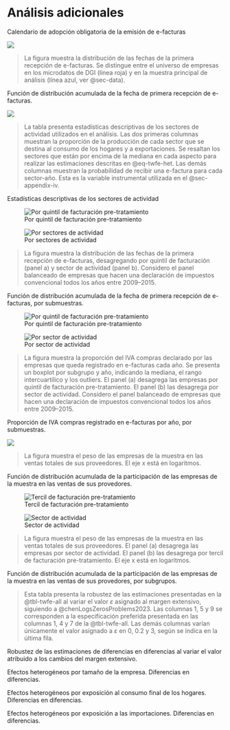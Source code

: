 \renewcommand\thefigure{\thechapter.\arabic{figure}}
\renewcommand\thetable{\thechapter.\arabic{table}}
\setcounter{figure}{0}
\setcounter{table}{0}

# Análisis adicionales

::: {#tbl-policy-adoption-schedule}

\resizebox{\textwidth}{!}{\input{../../out/tables/policy_adoption_schedule.tex}}

Calendario de adopción obligatoria de la emisión de e-facturas
:::

::: {#fig-adoption-inSample}

![](../../out/figures/takeup.in_sample.png)

> \scriptsize \textbf{Notas:} La figura muestra la distribución de las fechas de la primera recepción de e-facturas. Se distingue entre el universo de empresas en los microdatos de DGI (línea roja) y en la muestra principal de análisis (línea azul, ver @sec-data).

Función de distribución acumulada de la fecha de primera recepción de e-facturas.
:::


::: {#tbl-industry-summary}

![](../../out/tables/industry_summary.png)

> \scriptsize \textbf{Notas:} La tabla presenta estadísticas descriptivas de los sectores de actividad utilizados en el análisis. Las dos primeras columnas muestran la proporción de la producción de cada sector que se destina al consumo de los hogares y a exportaciones. Se resaltan los sectores que están por encima de la mediana en cada aspecto para realizar las estimaciones descritas en @eq-twfe-het. Las demás columnas muestran la probabilidad de recibir una e-factura para cada sector-año. Esta es la variable instrumental utilizada en el @sec-appendix-iv.

Estadísticas descriptivas de los sectores de actividad
:::


::: {#fig-takeup-by layout="[[1,1], [1]]"}

![Por quintil de facturación pre-tratamiento](../../out/figures/takeup.by_size.png)

![Por sectores de actividad](../../out/figures/takeup.by_industry.png)

> \scriptsize \textbf{Notas:} La figura muestra la distribución de las fechas de la primera recepción de e-facturas, desagregando por quintil de facturación (panel a) y sector de actividad (panel b). Considero el panel balanceado de empresas que hacen una declaración de impuestos convencional todos los años entre 2009–2015.

Función de distribución acumulada de la fecha de primera recepción de e-facturas, por submuestras.
:::

::: {#fig-reception-intensity-by layout="[[1,1], [1]]"}

![Por quintil de facturación pre-tratamiento](../../out/figures/reception_intensity.by_size.png)

![Por sector de actividad](../../out/figures/reception_intensity.by_industry.png)

> \scriptsize \textbf{Notas:} La figura muestra la proporción del IVA compras declarado por las empresas que queda registrado en e-facturas cada año. Se presenta un boxplot por subgrupo y año, indicando la mediana, el rango intercuartílico y los outliers. El panel (a) desagrega las empresas por quintil de facturación pre-tratamiento. El panel (b) las desagrega por sector de actividad. Considero el panel balanceado de empresas que hacen una declaración de impuestos convencional todos los años entre 2009–2015.

Proporción de IVA compras registrado en e-facturas por año, por submuestras.
:::

::: {#fig-small-players}

![](../../out/figures/small_players.all.png)

> \scriptsize \textbf{Notas:} La figura muestra el peso de las empresas de la muestra en las ventas totales de sus proveedores. El eje x está en logaritmos.

Función de distribución acumulada de la participación de las empresas de la muestra en las ventas de sus provedores.
:::

::: {#fig-small-players-by layout="[[1,1], [1]]"}

![Tercil de facturación pre-tratamiento](../../out/figures/small_players.by_size.png)

![Sector de actividad](../../out/figures/small_players.by_industry.png)

> \scriptsize \textbf{Notas:} La figura muestra el peso de las empresas de la muestra en las ventas totales de sus proveedores. El panel (a) desagrega las empresas por sector de actividad. El panel (b) las desagrega por tercil de facturación pre-tratamiento. El eje x está en logaritmos.

Función de distribución acumulada de la participación de las empresas de la muestra en las ventas de sus provedores, por subgrupos.
:::

::: {#tbl-twfe-cr23}

\resizebox{\textwidth}{!}{\input{../../out/tables/twfe.y.all.overall_att.cr23.tex}}

> \scriptsize \textbf{Notas:} Esta tabla presenta la robustez de las estimaciones presentadas en la @tbl-twfe-all al variar el valor $\varepsilon$ asignado al margen extensivo, siguiendo a @chenLogsZerosProblems2023. Las columnas 1, 5 y 9 se corresponden a la especificación preferida presentada en las columnas 1, 4 y 7 de la @tbl-twfe-all. Las demás columnas varían únicamente el valor asignado a $\varepsilon$ en 0, 0.2 y 3, según se indica en la última fila.

Robustez de las estimaciones de diferencias en diferencias al variar el valor atribuido a los cambios del margen extensivo.
:::

::: {#tbl-twfe-het-size}

\resizebox{\textwidth}{!}{\input{../../out/tables/twfe.y.all.overall_att.by_size.tex}}

Efectos heterogéneos por tamaño de la empresa. Diferencias en diferencias.
:::

::: {#tbl-twfe-het-industry}

\resizebox{\textwidth}{!}{\input{../../out/tables/twfe.y.all.overall_att.by_industry.tex}}

Efectos heterogéneos por exposición al consumo final de los hogares. Diferencias en diferencias.
:::

::: {#tbl-twfe-het-imports}

\resizebox{\textwidth}{!}{\input{../../out/tables/twfe.y.all.overall_att.by_imports.tex}}

Efectos heterogéneos por exposición a las importaciones. Diferencias en diferencias.
:::
